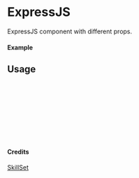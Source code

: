 
<Meta of={ExpressJS} title="SkillSet/ExpressJS" />

# ExpressJS

ExpressJS component with different props.

#### Example

<Canvas of={ExpressJS.Primary} />

## Usage

```ts
import { ExpressJS } from "yadl-ui";

const Example = () => {
  return (
      <ExpressJS />
  );
};

export default Example;
```

#### Credits
[SkillSet](https://skillicons.dev)
